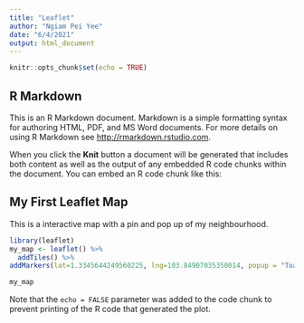 ---
title: "Leaflet"
author: "Ngiam Pei Yee"
date: "6/4/2021"
output: html_document
---

```{r setup, include=FALSE}
knitr::opts_chunk$set(echo = TRUE)
```

## R Markdown

This is an R Markdown document. Markdown is a simple formatting syntax for authoring HTML, PDF, and MS Word documents. For more details on using R Markdown see <http://rmarkdown.rstudio.com>.

When you click the **Knit** button a document will be generated that includes both content as well as the output of any embedded R code chunks within the document. You can embed an R code chunk like this:

## My First Leaflet Map

This is a interactive map with a pin and pop up of my neighbourhood.
```{r}
library(leaflet)
my_map <- leaflet() %>%
  addTiles() %>%
addMarkers(lat=1.3345644249560225, lng=103.84907035350014, popup = "Toa Payoh - my neighbourhood")

my_map
```


Note that the `echo = FALSE` parameter was added to the code chunk to prevent printing of the R code that generated the plot.
